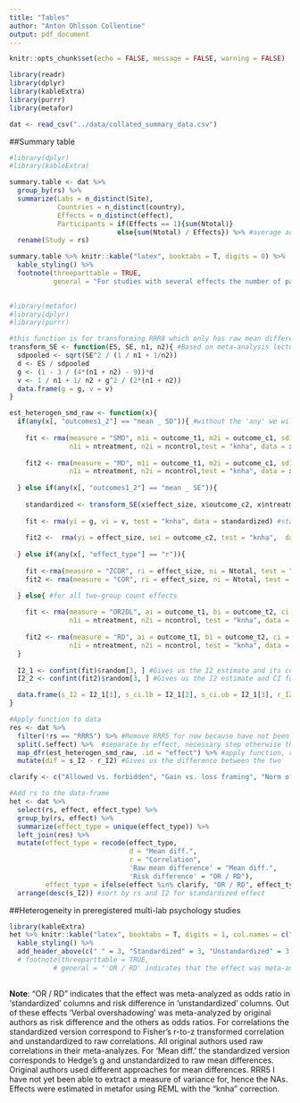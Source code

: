 ```yaml
---
title: "Tables"
author: "Anton Ohlsson Collentine"
output: pdf_document
---
```


```r
knitr::opts_chunk$set(echo = FALSE, message = FALSE, warning = FALSE)
```

```r
library(readr)
library(dplyr)
library(kableExtra)
library(purrr)
library(metafor)

dat <- read_csv("../data/collated_summary_data.csv")
```

##Summary table
```r
#library(dplyr)
#library(kableExtra)

summary.table <- dat %>% 
  group_by(rs) %>% 
  summarize(Labs = n_distinct(Site),
            Countries = n_distinct(country), 
            Effects = n_distinct(effect),
            Participants = if(Effects == 1){sum(Ntotal)}
                           else{sum(Ntotal) / Effects}) %>% #average across effects
  rename(Study = rs)

summary.table %>% knitr::kable("latex", booktabs = T, digits = 0) %>% 
  kable_styling() %>% 
  footnote(threeparttable = TRUE,
           general = "For studies with several effects the number of participants is the average across effects, rounded to the closest whole number. Participant numbers are those used for primary analyses by original authors (i.e., after exclusions).")
  
```

```r
#library(metafor)
#library(dplyr)
#library(purrr)

#this function is for transforming RRR8 which only has raw mean difference and SE to a standardized version
transform_SE <- function(ES, SE, n1, n2){ #Based on meta-analysis lecture 02
  sdpooled <- sqrt(SE^2 / (1 / n1 + 1/n2))
  d <- ES / sdpooled
  g <- (1 - 3 / (4*(n1 + n2) - 9))*d
  v <- 1 / n1 + 1/ n2 + g^2 / (2*(n1 + n2))
  data.frame(g = g, v = v)
}

est_heterogen_smd_raw <- function(x){
  if(any(x[, "outcomes1_2"] == "mean _ SD")){ #without the 'any' we will get warnings because we apply 'if' to a vector
    
    fit <- rma(measure = "SMD", m1i = outcome_t1, m2i = outcome_c1, sd1i = outcome_t2, sd2i = outcome_c2, #gives Hedge's g as outcome
               n1i = ntreatment, n2i = ncontrol,test = "knha", data = x) 
    
    fit2 <- rma(measure = "MD", m1i = outcome_t1, m2i = outcome_c1, sd1i = outcome_t2, sd2i = outcome_c2, #gives raw outcome
               n1i = ntreatment, n2i = ncontrol,test = "knha", data = x) 
    
  } else if(any(x[, "outcomes1_2"] == "mean _ SE")){  
    
    standardized <- transform_SE(x$effect_size, x$outcome_c2, x$ntreatment, x$ncontrol)
    
    fit <- rma(yi = g, vi = v, test = "knha", data = standardized) #standardized effect estimate
    
    fit2 <-  rma(yi = effect_size, sei = outcome_c2, test = "knha",  data = x) #raw effect estimate
    
  } else if(any(x[, "effect_type"] == "r")){
    
    fit <-rma(measure = "ZCOR", ri = effect_size, ni = Ntotal, test = "knha", data = x) #Fisher's r-to-z transformed correlation coefficient
    fit2 <- rma(measure = "COR", ri = effect_size, ni = Ntotal, test = "knha", data = x) #raw correlation

  } else{ #for all two-group count effects
    
    fit <- rma(measure = "OR2DL", ai = outcome_t1, bi = outcome_t2, ci = outcome_c1, di = outcome_c2, #standardized, ML1 used 'OR2D' but this = 'OR2DL'
               n1i = ntreatment, n2i = ncontrol, test = "knha", data = x)
    
    fit2 <- rma(measure = "RD", ai = outcome_t1, bi = outcome_t2, ci = outcome_c1, di = outcome_c2, #unstandardized
               n1i = ntreatment, n2i = ncontrol, test = "knha", data = x)
  }
  
  I2_1 <- confint(fit)$random[3, ] #Gives us the I2 estimate and its confidence interval for standardized values
  I2_2 <- confint(fit2)$random[3, ] #Gives us the I2 estimate and CI for raw values

  data.frame(s_I2 = I2_1[1], s_ci.lb = I2_1[2], s_ci.ub = I2_1[3], r_I2 = I2_2[1], r_ci.lb = I2_2[2], r_ci.ub = I2_2[3]) #output is for smd, r, and 1 raw difference
}

#Apply function to data
res <- dat %>% 
  filter(!rs == "RRR5") %>% #Remove RRR5 for now because have not been able to extract sufficient data for it
  split(.$effect) %>%  #separate by effect, necessary step otherwise the function is applied overall
  map_dfr(est_heterogen_smd_raw, .id = "effect") %>% #apply function, rbind results into dataframe ('dfr'), make sure purrr is up to date
  mutate(dif = s_I2 - r_I2) #Gives us the difference between the two

clarify <- c("Allowed vs. forbidden", "Gain vs. loss framing", "Norm of reciprocity", "Low vs. high category scales") #Effects reported as d in many labs 1 but meta-analyzed as OR

#Add rs to the data-frame
het <- dat %>% 
  select(rs, effect, effect_type) %>% 
  group_by(rs, effect) %>% 
  summarize(effect_type = unique(effect_type)) %>% 
  left_join(res) %>% 
  mutate(effect_type = recode(effect_type, 
                              d = "Mean diff.",
                              r = "Correlation",
                              'Raw mean difference' = "Mean diff.",
                              'Risk difference' = "OR / RD"),
         effect_type = ifelse(effect %in% clarify, "OR / RD", effect_type)) %>% 
  arrange(desc(s_I2)) #sort by rs and I2 for standardized effect


```

##Heterogeneity in preregistered multi-lab psychology studies
```r
library(kableExtra)
het %>% knitr::kable("latex", booktabs = T, digits = 1, col.names = c("RS", "Effect", "Effect type", "I2(%)", "ci.lb", "ci.ub", "I2(%)", "ci.lb", "ci.ub", "Dif")) %>% 
  kable_styling() %>% 
  add_header_above(c(" " = 3, "Standardized" = 3, "Unstandardized" = 3, " " = 1)) #%>% 
  # footnote(threeparttable = TRUE,
           # general = "'OR / RD' indicates that the effect was meta-analyzed as odds ratio in 'standardized' columns and risk difference in 'unstandardized' columns. Out of these effects 'Verbal overshadowing' was meta-analyzed by original authors as risk difference and the others as odds ratios. For correlations the standardized version correspond to Fisher's r-to-z transformed correlation and unstandardized to raw correlations. All original authors used raw correlations in their meta-analyzes. For 'Mean diff.' the standardized version corresponds to Hedge's g and unstandardized to raw mean differences. Original authors used different approaches for mean differences. RRR5 I have not yet been able to extract a measure of variance for, hence the NAs. Effects were estimated in metafor using REML with the 'knha' correction.")
  
```
**Note**: "OR / RD" indicates that the effect was meta-analyzed as odds ratio in 'standardized' columns and risk difference in 'unstandardized' columns. Out of these effects 'Verbal overshadowing' was meta-analyzed by original authors as risk difference and the others as odds ratios. For correlations the standardized version correspond to Fisher's r-to-z transformed correlation and unstandardized to raw correlations. All original authors used raw correlations in their meta-analyzes. For 'Mean diff.' the standardized version corresponds to Hedge's g and unstandardized to raw mean differences. Original authors used different approaches for mean differences. RRR5 I have not yet been able to extract a measure of variance for, hence the NAs. Effects were estimated in metafor using REML with the "knha" correction.

